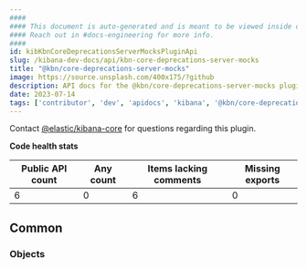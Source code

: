 ```yaml
---
####
#### This document is auto-generated and is meant to be viewed inside our experimental, new docs system.
#### Reach out in #docs-engineering for more info.
####
id: kibKbnCoreDeprecationsServerMocksPluginApi
slug: /kibana-dev-docs/api/kbn-core-deprecations-server-mocks
title: "@kbn/core-deprecations-server-mocks"
image: https://source.unsplash.com/400x175/?github
description: API docs for the @kbn/core-deprecations-server-mocks plugin
date: 2023-07-14
tags: ['contributor', 'dev', 'apidocs', 'kibana', '@kbn/core-deprecations-server-mocks']
---
```




Contact [@elastic/kibana-core](https://github.com/orgs/elastic/teams/kibana-core) for questions regarding this plugin.

**Code health stats**

| Public API count  | Any count | Items lacking comments | Missing exports |
|-------------------|-----------|------------------------|-----------------|
| 6 | 0 | 6 | 0 |

## Common

### Objects
<DocDefinitionList data={kbnCoreDeprecationsServerMocksObj.common.objects}/>

